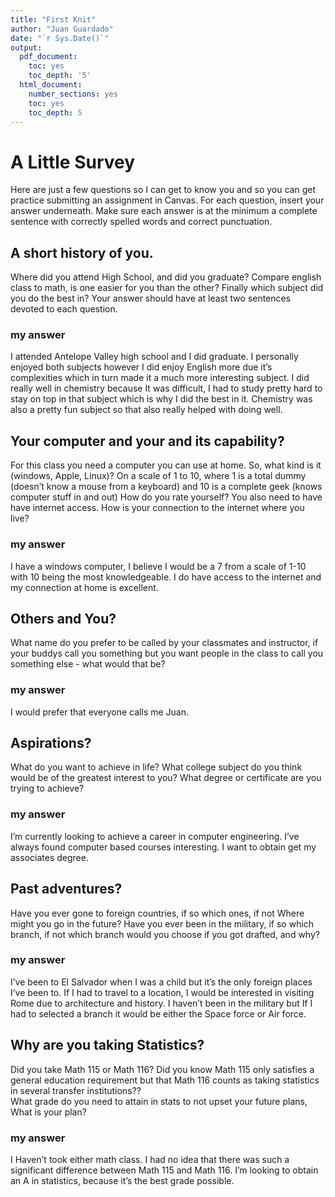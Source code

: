 ```yaml
---
title: "First Knit"
author: "Juan Guardado"
date: "`r Sys.Date()`"
output:
  pdf_document:
    toc: yes
    toc_depth: '5'
  html_document:
    number_sections: yes
    toc: yes
    toc_depth: 5
---
```


# A Little Survey

Here are just a few questions so I can get to know you and so you can get practice submitting an assignment in Canvas.  For each question, insert your answer underneath. Make sure each answer is at the minimum a complete sentence with correctly spelled words and correct punctuation. 

## A short history of you.  
Where did you attend High School, and did you graduate? Compare english class to math, is one easier for you than the other? Finally which subject did you do the best in? Your answer should have at least two sentences devoted to each question.  
  
### my answer 
I attended Antelope Valley high school and I did graduate. I personally enjoyed both subjects however I did enjoy  English more due it's complexities which in turn made it a much more interesting subject. I did really well in chemistry because It was difficult, I had to study pretty hard to stay on top in that subject which is why I did the best in it. Chemistry was also a pretty fun subject so that also really helped with doing well.     
  


## Your computer and your and its capability?  
For this class  you need a computer you can use at home.  So, what kind is it (windows, Apple, Linux)?  On a scale of 1 to 10, where 1 is a total dummy (doesn't know a mouse from a keyboard) and 10 is a complete geek (knows computer stuff in and out) How do you rate yourself?  You also need to have have internet access. How is your connection to the internet where you live?

### my answer   
I have a windows computer, I believe I would be a 7 from a scale of 1-10 with 10 being the most knowledgeable. I do have access to the internet and my connection at home is excellent.
   


## Others and You?   
What name do you prefer to be called by your classmates and instructor, if your buddys call you something but you want people in the class to call you something else - what would that be? 

### my answer     
I would prefer that everyone calls me Juan. 



## Aspirations?   
What do you want to achieve in life?  What college subject do you think would be of the greatest interest to you? What degree or certificate are you trying to achieve?

### my answer     
I'm currently looking to achieve a career in computer engineering. I've always found computer based courses interesting. I want to obtain get my associates degree.
   


## Past adventures?  
Have you ever gone to foreign countries, if so which ones, if not Where might you go in the future?  Have you ever been in the military, if so which branch, if not which branch would you choose if you got drafted, and why?

### my answer     
I've been to El Salvador when I was a child but it's the only foreign places I've been to. If I had to travel to a location, I would be interested in visiting Rome due to architecture and history. I haven't been in the military but If I had to selected a branch it would be either the Space force or Air force.
   
  

## Why are you taking Statistics?  
Did you take Math 115 or Math 116?  Did you know Math 115 only satisfies a general education requirement but that Math 116 counts as taking statistics in several transfer institutions??  
What grade do you need to attain in stats to not upset your future plans, What is your plan?  
 
### my answer     
I Haven't took either math class. I had no idea that there was such a significant difference between Math 115 and Math 116. I'm looking to obtain an A in statistics, because it's the best grade possible.
 





  





